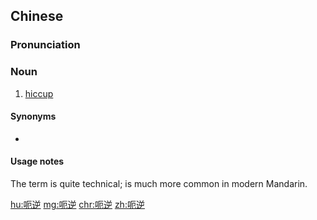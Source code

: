 ==Chinese==
{{zh-forms}}

===Pronunciation===
{{zh-pron
|m=ènì
|cat=n
}}

===Noun===
{{zh-noun}}

# {{lb|zh|medicine|formal}} [[hiccup]]

====Synonyms====
* {{zh-l|打嗝}}

====Usage notes====
The term {{lang|zh|呃逆}} is quite technical; {{zh-l|打嗝}} is much more common in modern Mandarin.

[[hu:呃逆]]
[[mg:呃逆]]
[[chr:呃逆]]
[[zh:呃逆]]